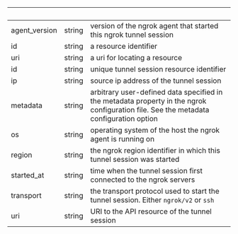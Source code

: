 | &nbsp; | &nbsp; | &nbsp; |
|---|---|---|
| agent_version | string | version of the ngrok agent that started this ngrok tunnel session |
| id | string | a resource identifier |
| uri | string | a uri for locating a resource |
| id | string | unique tunnel session resource identifier |
| ip | string | source ip address of the tunnel session |
| metadata | string | arbitrary user-defined data specified in the metadata property in the ngrok configuration file. See the metadata configuration option |
| os | string | operating system of the host the ngrok agent is running on |
| region | string | the ngrok region identifier in which this tunnel session was started |
| started_at | string | time when the tunnel session first connected to the ngrok servers |
| transport | string | the transport protocol used to start the tunnel session. Either `ngrok/v2` or `ssh` |
| uri | string | URI to the API resource of the tunnel session |